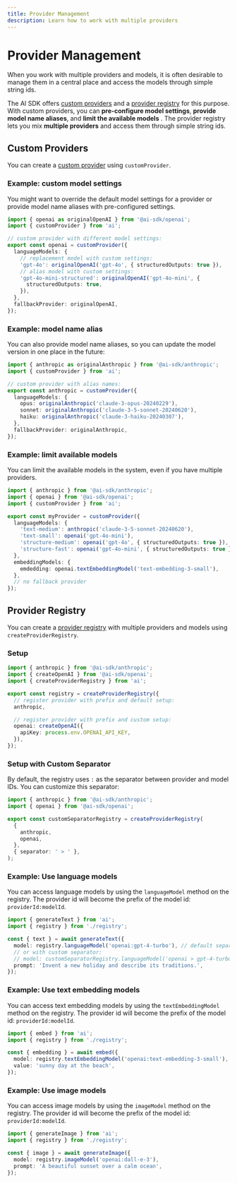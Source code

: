 ```yaml
---
title: Provider Management
description: Learn how to work with multiple providers
---
```


# Provider Management

When you work with multiple providers and models, it is often desirable to manage them in a central place
and access the models through simple string ids.

The AI SDK offers [custom providers](/docs/reference/ai-sdk-core/custom-provider) and
a [provider registry](/docs/reference/ai-sdk-core/provider-registry) for this purpose.
With custom providers, you can **pre-configure model settings**, **provide model name aliases**,
and **limit the available models** .
The provider registry lets you mix **multiple providers** and access them through simple string ids.

## Custom Providers

You can create a [custom provider](/docs/reference/ai-sdk-core/custom-provider) using `customProvider`.

### Example: custom model settings

You might want to override the default model settings for a provider or provide model name aliases
with pre-configured settings.

```ts
import { openai as originalOpenAI } from '@ai-sdk/openai';
import { customProvider } from 'ai';

// custom provider with different model settings:
export const openai = customProvider({
  languageModels: {
    // replacement model with custom settings:
    'gpt-4o': originalOpenAI('gpt-4o', { structuredOutputs: true }),
    // alias model with custom settings:
    'gpt-4o-mini-structured': originalOpenAI('gpt-4o-mini', {
      structuredOutputs: true,
    }),
  },
  fallbackProvider: originalOpenAI,
});
```

### Example: model name alias

You can also provide model name aliases, so you can update the model version in one place in the future:

```ts
import { anthropic as originalAnthropic } from '@ai-sdk/anthropic';
import { customProvider } from 'ai';

// custom provider with alias names:
export const anthropic = customProvider({
  languageModels: {
    opus: originalAnthropic('claude-3-opus-20240229'),
    sonnet: originalAnthropic('claude-3-5-sonnet-20240620'),
    haiku: originalAnthropic('claude-3-haiku-20240307'),
  },
  fallbackProvider: originalAnthropic,
});
```

### Example: limit available models

You can limit the available models in the system, even if you have multiple providers.

```ts
import { anthropic } from '@ai-sdk/anthropic';
import { openai } from '@ai-sdk/openai';
import { customProvider } from 'ai';

export const myProvider = customProvider({
  languageModels: {
    'text-medium': anthropic('claude-3-5-sonnet-20240620'),
    'text-small': openai('gpt-4o-mini'),
    'structure-medium': openai('gpt-4o', { structuredOutputs: true }),
    'structure-fast': openai('gpt-4o-mini', { structuredOutputs: true }),
  },
  embeddingModels: {
    emdedding: openai.textEmbeddingModel('text-embedding-3-small'),
  },
  // no fallback provider
});
```

## Provider Registry

You can create a [provider registry](/docs/reference/ai-sdk-core/provider-registry) with multiple providers and models using `createProviderRegistry`.

### Setup

```ts filename={"registry.ts"}
import { anthropic } from '@ai-sdk/anthropic';
import { createOpenAI } from '@ai-sdk/openai';
import { createProviderRegistry } from 'ai';

export const registry = createProviderRegistry({
  // register provider with prefix and default setup:
  anthropic,

  // register provider with prefix and custom setup:
  openai: createOpenAI({
    apiKey: process.env.OPENAI_API_KEY,
  }),
});
```

### Setup with Custom Separator

By default, the registry uses `:` as the separator between provider and model IDs. You can customize this separator:

```ts filename={"registry.ts"}
import { anthropic } from '@ai-sdk/anthropic';
import { openai } from '@ai-sdk/openai';

export const customSeparatorRegistry = createProviderRegistry(
  {
    anthropic,
    openai,
  },
  { separator: ' > ' },
);
```

### Example: Use language models

You can access language models by using the `languageModel` method on the registry.
The provider id will become the prefix of the model id: `providerId:modelId`.

```ts highlight={"5"}
import { generateText } from 'ai';
import { registry } from './registry';

const { text } = await generateText({
  model: registry.languageModel('openai:gpt-4-turbo'), // default separator
  // or with custom separator:
  // model: customSeparatorRegistry.languageModel('openai > gpt-4-turbo'),
  prompt: 'Invent a new holiday and describe its traditions.',
});
```

### Example: Use text embedding models

You can access text embedding models by using the `textEmbeddingModel` method on the registry.
The provider id will become the prefix of the model id: `providerId:modelId`.

```ts highlight={"5"}
import { embed } from 'ai';
import { registry } from './registry';

const { embedding } = await embed({
  model: registry.textEmbeddingModel('openai:text-embedding-3-small'),
  value: 'sunny day at the beach',
});
```

### Example: Use image models

You can access image models by using the `imageModel` method on the registry.
The provider id will become the prefix of the model id: `providerId:modelId`.

```ts highlight={"5"}
import { generateImage } from 'ai';
import { registry } from './registry';

const { image } = await generateImage({
  model: registry.imageModel('openai:dall-e-3'),
  prompt: 'A beautiful sunset over a calm ocean',
});
```
